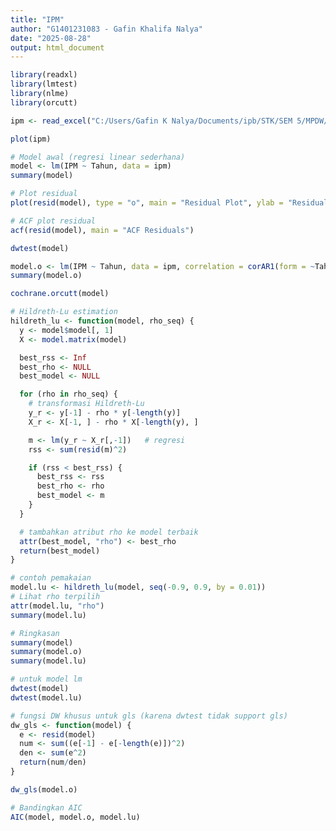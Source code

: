 ```yaml
---
title: "IPM"
author: "G1401231083 - Gafin Khalifa Nalya"
date: "2025-08-28"
output: html_document
---
```


```r
library(readxl)
library(lmtest)
library(nlme)
library(orcutt)
```

```r
ipm <- read_excel("C:/Users/Gafin K Nalya/Documents/ipb/STK/SEM 5/MPDW/MPDW/Pertemuan 2/ipm bandung.xlsx")
```

```r
plot(ipm)
```


```r
# Model awal (regresi linear sederhana)
model <- lm(IPM ~ Tahun, data = ipm)
summary(model)
```

```r
# Plot residual
plot(resid(model), type = "o", main = "Residual Plot", ylab = "Residuals")

# ACF plot residual
acf(resid(model), main = "ACF Residuals")
```

```r
dwtest(model)
```

```r
model.o <- lm(IPM ~ Tahun, data = ipm, correlation = corAR1(form = ~Tahun))
summary(model.o)
```

```r
cochrane.orcutt(model)
```




```r
# Hildreth-Lu estimation
hildreth_lu <- function(model, rho_seq) {
  y <- model$model[, 1]
  X <- model.matrix(model)

  best_rss <- Inf
  best_rho <- NULL
  best_model <- NULL

  for (rho in rho_seq) {
    # transformasi Hildreth-Lu
    y_r <- y[-1] - rho * y[-length(y)]
    X_r <- X[-1, ] - rho * X[-length(y), ]

    m <- lm(y_r ~ X_r[,-1])   # regresi
    rss <- sum(resid(m)^2)

    if (rss < best_rss) {
      best_rss <- rss
      best_rho <- rho
      best_model <- m
    }
  }

  # tambahkan atribut rho ke model terbaik
  attr(best_model, "rho") <- best_rho
  return(best_model)
}

# contoh pemakaian
model.lu <- hildreth_lu(model, seq(-0.9, 0.9, by = 0.01))
# Lihat rho terpilih
attr(model.lu, "rho")
summary(model.lu)
```

```r
# Ringkasan
summary(model)
summary(model.o)
summary(model.lu)
```

```r

# untuk model lm
dwtest(model)
dwtest(model.lu)

# fungsi DW khusus untuk gls (karena dwtest tidak support gls)
dw_gls <- function(model) {
  e <- resid(model)
  num <- sum((e[-1] - e[-length(e)])^2)
  den <- sum(e^2)
  return(num/den)
}

dw_gls(model.o)
```

```r
# Bandingkan AIC
AIC(model, model.o, model.lu)
```

